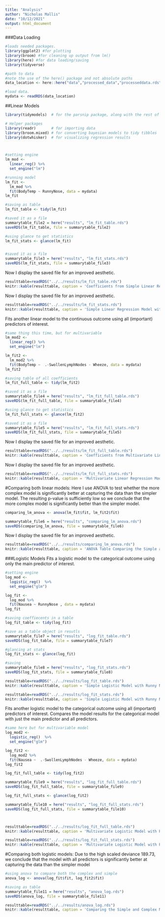 ```yaml
---
title: "Analysis"
author: "Nicholas Mallis"
date: "10/12/2021"
output: html_document
---
```


###Data Loading 
```r
#loads needed packages.
library(ggplot2) #for plotting
library(broom) #for cleaning up output from lm()
library(here) #for data loading/saving
library(tidyverse)

#path to data
#note the use of the here() package and not absolute paths
data_location <- here::here("data","processed_data","processeddata.rds")

#load data. 
mydata <- readRDS(data_location)

```

##Linear Models
```r
library(tidymodels)  # for the parsnip package, along with the rest of tidymodels

# Helper packages
library(readr)       # for importing data
library(broom.mixed) # for converting bayesian models to tidy tibbles
library(dotwhisker)  # for visualizing regression results



#setting engine
lm_mod <- 
  linear_reg() %>% 
  set_engine("lm")

#running model
lm_fit <- 
  lm_mod %>% 
  fit(BodyTemp ~ RunnyNose, data = mydata)
lm_fit

#saving as table
lm_fit_table <- tidy(lm_fit)

#saved it as a file
summarytable_file2 = here("results", "lm_fit_table.rds")
saveRDS(lm_fit_table, file = summarytable_file2)

#using glance to get statistics
lm_fit_stats <- glance(lm_fit)


#saved it as a file
summarytable_file3 = here("results", "lm_fit_stats.rds")
saveRDS(lm_fit_stats, file = summarytable_file3)


```

Now I  display the saved file for an improved aesthetic. 
```r

resulttable=readRDS("../../results/lm_fit_table.rds")
knitr::kable(resulttable, caption = 'Coefficients from Simple Linear Regression Model with Body Temperature as the outcome and Runny Nose as the predictor')
```


Now I  display the saved file for an improved aesthetic. 
```r

resulttable=readRDS("../../results/lm_fit_stats.rds")
knitr::kable(resulttable, caption = 'Simple Linear Regression Model with Body Temperature as the outcome and Runny Nose as the predictor')
```




Fits another linear model to the continuous outcome using all (important) predictors of interest.
```r

#same thing this time, but for multivariable
lm_mod2 <- 
  linear_reg() %>% 
  set_engine("lm")

lm_fit2 <- 
  lm_mod2 %>% 
  fit(BodyTemp ~  .-SwollenLymphNodes - Wheeze, data = mydata)
lm_fit2

#saving table of all coefficients
lm_fit_full_table <- tidy(lm_fit2)

#saved it as a file
summarytable_file4 = here("results", "lm_fit_full_table.rds")
saveRDS(lm_fit_full_table, file = summarytable_file4)

#using glance to get statistics
lm_fit_full_stats <- glance(lm_fit2)

#saved it as a file
summarytable_file5 = here("results", "lm_fit_full_stats.rds")
saveRDS(lm_fit_full_stats, file = summarytable_file5)

```



Now I  display the saved file for an improved aesthetic. 
```r

resulttable=readRDS("../../results/lm_fit_full_table.rds")
knitr::kable(resulttable, caption = 'Coefficients from Multivariate Linear Regression Model with Body Temperature as the outcome and Runny Nose and all other covariates as the predictors')
```


Now I  display the saved file for an improved aesthetic. 
```r

resulttable=readRDS("../../results/lm_fit_full_stats.rds")
knitr::kable(resulttable, caption = 'Multivariate Linear Regression Model with Body Temperature as the outcome and Runny Nose and all other covariates as the predictors')
```


#Comparing both linear models:
Here I use ANOVA to test whether the more complex model is significantly better at capturing the data than the simpler model. The resulting p-value is sufficiently low so we conclude that the more complex model is significantly better than the simpler model.

```r

comparing_lm_anova <- anova(lm_fit$fit, lm_fit2$fit)

summarytable_file6 = here("results", "comparing_lm_anova.rds")
saveRDS(comparing_lm_anova, file = summarytable_file6)
```

Now I  display the saved file for an improved aesthetic. 
```r

resulttable=readRDS("../../results/comparing_lm_anova.rds")
knitr::kable(resulttable, caption = 'ANOVA Table Comparing the Simple and Complex Models')
```


###Logistic Models
Fits a logistic model to the categorical outcome using only the main predictor of interest.

```r

#setting engine
log_mod <- 
  logistic_reg()  %>% 
  set_engine("glm")

log_fit <- 
  log_mod %>% 
  fit(Nausea ~ RunnyNose , data = mydata)
log_fit

#saving coeffiecents in a table
log_fit_table <- tidy(log_fit)

#save as a table object in resutls 
summarytable_file7 = here("results", "log_fit_table.rds")
saveRDS(log_fit_table, file = summarytable_file7)

#glancing at stats
log_fit_stats <- glance(log_fit)

#saving
summarytable_file8 = here("results", "log_fit_stats.rds")
saveRDS(log_fit_stats, file = summarytable_file8)

```


```r

resulttable=readRDS("../../results/log_fit_table.rds")
knitr::kable(resulttable, caption = 'Simple Logistic Model with Runny Nose as the Predictor and Nausea as the Outcome')
```


```r

resulttable=readRDS("../../results/log_fit_stats.rds")
knitr::kable(resulttable, caption = 'Simple Logistic Model with Runny Nose as the Predictor and Nausea as the Outcome')
```

Fits another logistic model to the categorical outcome using all (important) predictors of interest. Compares the model results for the categorical model with just the main predictor and all predictors.

```r
#same here but for multivariable model
log_mod2 <- 
  logistic_reg()  %>% 
  set_engine("glm")

log_fit2 <- 
  log_mod2 %>% 
  fit(Nausea ~  .-SwollenLymphNodes - Wheeze, data = mydata)
log_fit2

log_fit_full_table <- tidy(log_fit2)

summarytable_file9 = here("results", "log_fit_full_table.rds")
saveRDS(log_fit_full_table, file = summarytable_file9)

log_fit_full_stats <- glance(log_fit2)

summarytable_file10 = here("results", "log_fit_full_stats.rds")
saveRDS(log_fit_full_stats, file = summarytable_file10)




```

```r

resulttable=readRDS("../../results/log_fit_full_table.rds")
knitr::kable(resulttable, caption = 'Multivariate Logistic Model with Runny Nose and other Covariates as the Predictors and Nausea as the Outcome')
```


```r

resulttable=readRDS("../../results/log_fit_full_stats.rds")
knitr::kable(resulttable, caption = 'Multivariate Logistic Model with Runny Nose and other Covariates as the Predictors and Nausea as the Outcome')
```


#Comparing both logistic models:
Due to the high scaled deviance 189.73, we conclude that the model with all predictors is significantly better at capturing the data than the simpler model
```r
#using anova to compare both the complex and simple
anova_log <- anova(log_fit$fit, log_fit2$fit)

#saving as table
summarytable_file11 = here("results", "anova_log.rds")
saveRDS(anova_log, file = summarytable_file11)

```


```r

resulttable=readRDS("../../results/anova_log.rds")
knitr::kable(resulttable, caption = 'Comparing the Simple and Complex Models')
```

